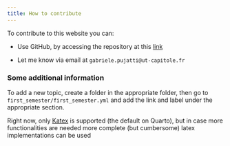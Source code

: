 ```yaml
---
title: How to contribute
---
```


To contribute to this website you can:

* Use GitHub, by accessing the repository at this [link](https://github.com/gabrielepujatti/ETE_notes)

* Let me know via email at `gabriele.pujatti@ut-capitole.fr`


### Some additional information

To add a new topic, create a folder in the appropriate folder, then go to `first_semester/first_semester.yml` and add the link and label under the appropriate section.

Right now, only [Katex](https://katex.org/) is supported (the default on Quarto), but in case more functionalities are needed more complete (but cumbersome) latex implementations can be used 

